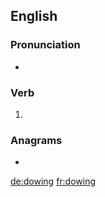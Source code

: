 ==English==

===Pronunciation===
* {{IPA|/ˈdaʊɪŋ/|lang=en}}

===Verb===
{{head|en|present participle}}

# {{present participle of|dow|lang=en|nocat=1}}

===Anagrams===
* {{l|en|Godwin}}

[[de:dowing]]
[[fr:dowing]]